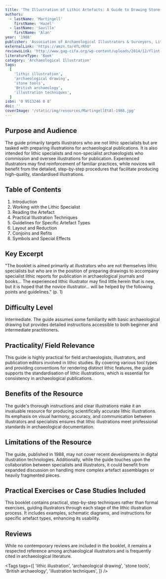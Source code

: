 ```yaml
---
title: 'The Illustration of Lithic Artefacts: A Guide to Drawing Stone Tools for Specialist Reports'
authors:
  - lastName: 'Martingell'
    firstName: 'Hazel'
  - lastName: 'Saville'
    firstName: 'Alan'
year: '1988'
publisher: 'Association of Archaeological Illustrators & Surveyors, Lithic Studies Society'
externalLink: 'https://amzn.to/4fLrRhU'
reviewsLink: 'http://www.gag-cifa.org/wp-content/uploads/2014/12/flint-paper-digital.pdf'
literatureType: 'Book'
category: 'Archaeological Illustration'
tags:
  [
    'lithic illustration',
    'archaeological drawing',
    'stone tools',
    'British archaeology',
    'illustration techniques',
  ]
isbn: '0 9513246 0 8'
doi: ''
coverImage: '/static/img/resources/MartingellEtAl-1988.jpg'
---
```


## Purpose and Audience

The guide primarily targets illustrators who are not lithic specialists but are tasked with preparing illustrations for archaeological publications. It is also intended for lithic specialists and non-specialist archaeologists who commission and oversee illustrations for publication. Experienced illustrators may find reinforcement of familiar practices, while novices will benefit from the detailed, step-by-step procedures that facilitate producing high-quality, standardised illustrations.

## Table of Contents

1. Introduction
2. Working with the Lithic Specialist
3. Reading the Artefact
4. Practical Illustration Techniques
5. Guidelines for Specific Artefact Types
6. Layout and Reduction
7. Conjoins and Refits
8. Symbols and Special Effects

## Key Excerpt

"The booklet is aimed primarily at illustrators who are not themselves lithic specialists but who are in the position of preparing drawings to accompany specialist lithic reports for publication in archaeological journals and books... The experienced lithic illustrator may find little herein that is new, but it is hoped that the novice illustrator... will be helped by the following points and guidelines." (p. 1)

## Difficulty Level

Intermediate. The guide assumes some familiarity with basic archaeological drawing but provides detailed instructions accessible to both beginner and intermediate practitioners.

## Practicality/ Field Relevance

This guide is highly practical for field archaeologists, illustrators, and publication editors involved in lithic studies. By covering various tool types and providing conventions for rendering distinct lithic features, the guide supports the standardisation of lithic illustrations, which is essential for consistency in archaeological publications.

## Benefits of the Resource

The guide's thorough instructions and clear illustrations make it an invaluable resource for producing scientifically accurate lithic illustrations. Its emphasis on visual harmony, accuracy, and communication between illustrators and specialists ensures that lithic illustrations meet professional standards in archaeological documentation.

## Limitations of the Resource

The guide, published in 1988, may not cover recent developments in digital illustration technologies. Additionally, while the guide touches upon the collaboration between specialists and illustrators, it could benefit from expanded discussion on handling more complex artefact assemblages or heavily fragmented pieces.

## Practical Exercises or Case Studies Included

This booklet contains practical, step-by-step techniques rather than formal exercises, guiding illustrators through each stage of the lithic illustration process. It includes examples, schematic diagrams, and instructions for specific artefact types, enhancing its usability.

## Reviews

While no contemporary reviews are included in the booklet, it remains a respected reference among archaeological illustrators and is frequently cited in archaeological literature.

<Tags
  tags={[
    'lithic illustration',
    'archaeological drawing',
    'stone tools',
    'British archaeology',
    'illustration techniques',
  ]}
/>
